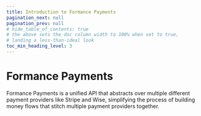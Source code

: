 ```yaml
---
title: Introduction to Formance Payments
pagination_next: null
pagination_prev: null
# hide_table_of_contents: true
# the above sets the doc column width to 100% when set to true,
# landing a less-than-ideal look
toc_min_heading_level: 3
---
```


# Formance Payments

Formance Payments is a unified API that abstracts over multiple different payment providers like Stripe and Wise, simplifying the process of building money flows that stitch multiple payment providers together.

<WIP />

<GettingHelp />
